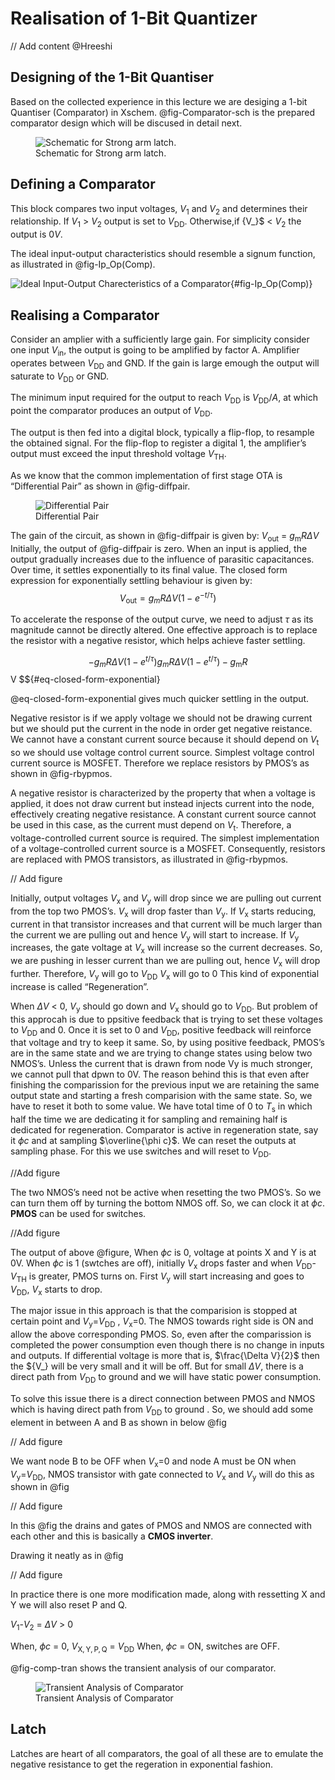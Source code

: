 # Realisation of 1-Bit Quantizer {#sec-Quantizer}
// Add content @Hreeshi

## Designing of the 1-Bit Quantiser
Based on the collected experience in this lecture we are desiging a 1-bit Quantiser (Comparator) in Xschem. 
@fig-Comparator-sch is the prepared comparator design which will be discused in detail next.

![Schematic for Strong arm latch.](/figures/Comparator.svg){#fig-Comparator-sch}

## Defining a Comparator 

This block compares two input voltages, ${V_\mathrm{1}}$ and ${V_\mathrm{2}}$ and determines their relationship. If ${V_\mathrm{1}}$ > ${V_\mathrm{2}}$ output is set to ${V_\mathrm{DD}}$. Otherwise,if {V_\mathrm{1}}$ < ${V_\mathrm{2}}$ the output is 0${V_\mathrm{}}$.

The ideal input-output characteristics should resemble a signum function, as illustrated in @fig-Ip_Op(Comp).

![Ideal Input-Output Charecteristics of a Comparator](/figures/_fig_Ip_Op(Comp).svg){#fig-Ip_Op(Comp)}

## Realising a Comparator

Consider an amplier with a sufficiently large gain. For simplicity consider one input ${V_\mathrm{in}}$, the output is going to be amplified by factor A. Amplifier operates between ${V_\mathrm{DD}}$ and GND. If the gain is large emough the output will saturate to ${V_\mathrm{DD}}$ or GND. 

The minimum input required for the output to reach ${V_\mathrm{DD}}$ is ${V_\mathrm{DD}}$/$A$, at which point the comparator produces an output of ${V_\mathrm{DD}}$.

The output is then fed into a digital block, typically a flip-flop, to resample the obtained signal. For the flip-flop to register a digital 1, the amplifier’s output must exceed the input threshold voltage ${V_\mathrm{TH}}$. 

As we know that the common implementation of first stage OTA is "Differential Pair" as shown in @fig-diffpair.

![Differential Pair](/figures/_fig_Diff_Pair.svg){#fig-diffpair}

The gain of the circuit, as shown in @fig-diffpair is given by:
${V_\mathrm{out}}$ = ${g_\mathrm{m}R}$$\Delta V$
Initially, the output of @fig-diffpair is zero. When an input is applied, the output gradually increases due to the influence of parasitic capacitances. Over time, it settles exponentially to its final value.
The closed form expression for exponentially settling behaviour is given by:
$$
V_{\mathrm{out}} = g_m R \Delta V \left(1 - e^{-t/\tau}\right)
$$

To accelerate the response of the output curve, we need to adjust ${\tau}$ as its magnitude cannot be directly altered. One effective approach is to replace the resistor with a negative resistor, which helps achieve faster settling.    

$$
-g_m R \Delta V \left(1 - e^{t/\tau}\right)
g_m R \Delta V \left(1 - e^{t/\tau}\right) - {g_\mathrm{m}R}$$\Delta V
$${#eq-closed-form-exponential}

@eq-closed-form-exponential gives much quicker settling in the output.

Negative resistor is if we apply voltage we should not be drawing current but we should put the current in the node in order get negative reistance. We cannot have a constant current source because it should depend on ${V_\mathrm{t}}$ so we should use voltage control current source. Simplest voltage control current source is MOSFET. Therefore we replace resistors by PMOS's as shown in @fig-rbypmos.

A negative resistor is characterized by the property that when a voltage is applied, it does not draw current but instead injects current into the node, effectively creating negative resistance. A constant current source cannot be used in this case, as the current must depend on ${V_\mathrm{t}}$. Therefore, a voltage-controlled current source is required. The simplest implementation of a voltage-controlled current source is a MOSFET. Consequently, resistors are replaced with PMOS transistors, as illustrated in @fig-rbypmos.

// Add figure

Initially, output voltages ${V_\mathrm{x}}$ and ${V_\mathrm{y}}$ will drop since we are pulling out current from the top two PMOS's. ${V_\mathrm{x}}$ will drop faster than ${V_\mathrm{y}}$. If ${V_\mathrm{x}}$ starts reducing, current in that transistor increases and that current will be much larger than the current we are pulling out and hence ${V_\mathrm{y}}$ will start to increase.
If ${V_\mathrm{y}}$ increases, the gate voltage at ${V_\mathrm{x}}$ will increase so the current decreases. So, we are pushing in lesser current than we are pulling out, hence ${V_\mathrm{x}}$ will drop further.
Therefore, ${V_\mathrm{y}}$ will go to ${V_\mathrm{DD}}$
           ${V_\mathrm{x}}$ will go to 0
This kind of exponential increase is called "Regeneration".

When $\Delta V$ < 0, ${V_\mathrm{y}}$ should go down and ${V_\mathrm{x}}$ should go to ${V_\mathrm{DD}}$. But problem of this approcah is due to ppsitive feedback that is trying to set these voltages to ${V_\mathrm{DD}}$ and 0. Once it is set to 0 and ${V_\mathrm{DD}}$, positive feedback will reinforce that voltage and try to keep it same.
So, by using positive feedback, PMOS's are in the same state and we are trying to change states using below two NMOS's. Unless the current that is drawn from node Vy is much stronger, we cannot pull that dpwn to 0V.
The reason behind this is that even after finishing the comparission for the previous input we are retaining the same output state and starting a fresh comparision with the same state. So, we have to reset it both to some value.
We have total time of 0 to ${T_\mathrm{s}}$ in which half the time we are dedicating it for sampling and remaining half is dedicated for regeneration.
Comparator is active in regeneration state, say it $\phi c$ and at sampling $\overline{\phi c}$. We can reset the outputs at sampling phase. For this we use switches and will reset to ${V_\mathrm{DD}}$.

//Add figure

The two NMOS's need not be active when resetting the two PMOS's. So we can turn them off by turning the bottom NMOS off. So, we can clock it at $\phi c$. **PMOS** can be used for switches.

//Add figure

The output of above @figure,
When $\phi c$ is 0, voltage at points X and Y is at 0V.
When $\phi c$ is 1 (swtches are off), initially ${V_\mathrm{x}}$ drops faster and when ${V_\mathrm{DD}}$-${V_\mathrm{TH}}$ is greater, PMOS turns on. First ${V_\mathrm{y}}$ will start increasing and goes to ${V_\mathrm{DD}}$, ${V_\mathrm{x}}$ starts to drop.


The major issue in this approach is that the comparision is stopped at certain point and ${V_\mathrm{y}}$=${V_\mathrm{DD}}$ , ${V_\mathrm{x}}$=0.
The NMOS towards right side is ON and allow the above corresponding PMOS. So, even after the comparission is completed the power consumption even though there is no change in inputs and outputs.
If differential voltage is more that is, $\frac{\Delta V}{2}$ then the ${V_\mathrm{2}} will be very small and it will be off.
But for small ${\Delta V}$, there is a direct path from ${V_\mathrm{DD}}$ to ground and we will have static power consumption.

To solve this issue there is a direct connection between PMOS and NMOS which is having direct path from ${V_\mathrm{DD}}$ to ground . So, we should add some element in between A and B as shown in below @fig

// Add figure

We want node B to be OFF when ${V_\mathrm{x}}$=0 and node A must be ON when ${V_\mathrm{y}}$=${V_\mathrm{DD}}$, NMOS transistor with gate connected to ${V_\mathrm{x}}$ and ${V_\mathrm{y}}$ will do this as shown in @fig 

// Add figure

In this @fig the drains and gates of PMOS and NMOS are connected with each other and this is basically a **CMOS inverter**.

Drawing it neatly as in @fig 

// Add figure

In practice there is one more modification made, along with ressetting X and Y we will also reset P and Q.

${V_\mathrm{1}}$-${V_\mathrm{2}}$ = ${\Delta V}$ > 0

When, $\phi c$ = 0, ${V_\mathrm{X,Y,P,Q}}$ = ${V_\mathrm{DD}}$
When, $\phi c$ = ON, switches are OFF.

@fig-comp-tran shows the transient analysis of our comparator.

![Transient Analysis of Comparator](figures/_fig_comp_tran.svg){#fig-comp-tran}

## Latch

Latches are heart of all comparators, the goal of all these are to emulate the negative resistance to get the regeration in exponential fashion.




